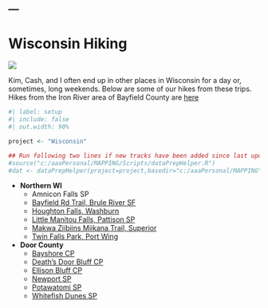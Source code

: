 ---
---

# Wisconsin Hiking
![](../../zresources/img/WIhiking1.jpg){fig-align="center"}

Kim, Cash, and I often end up in other places in Wisconsin for a day or, sometimes, long weekends. Below are some of our hikes from these trips. Hikes from the Iron River area of Bayfield County are [here](Iron River Area.html)

```r
#| label: setup
#| include: false
#| out.width: 90%

project <- "Wisconsin"

## Run following two lines if new tracks have been added since last update
#source("c:/aaaPersonal/MAPPING/Scripts/dataPrepHelper.R")
#dat <- dataPrepHelper(project=project,basedir="c:/aaaPersonal/MAPPING")
```

- **Northern WI**
  - Amnicon Falls SP
  - [Bayfield Rd Trail, Brule River SF](WI Bayfield Rd.html)
  - [Houghton Falls, Washburn](WI Houghton_Falls.html)
  - [Little Manitou Falls, Pattison SP](WI Little_Manitou.html)
  - [Makwa Ziibiins Miikana Trail, Superior](WI Makwa_Ziibiins.html)
  - [Twin Falls Park, Port Wing](WI Twin_Falls.html)
  
- **Door County**
  - [Bayshore CP](WI Bayshore.html)
  - [Death's Door Bluff CP](WI Deaths_Door.html)
  - [Ellison Bluff CP](WI Ellison.html)
  - [Newport SP](WI Newport.html)
  - [Potawatomi SP](WI Potawatomi.html)
  - [Whitefish Dunes SP](WI Whitefish_Dunes.html)
  

